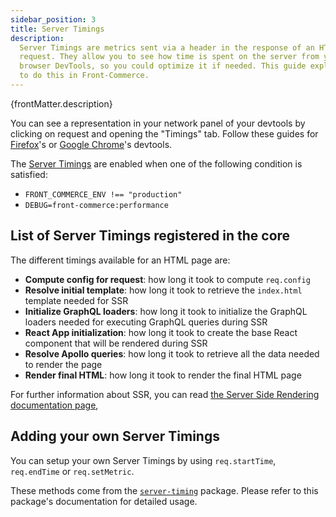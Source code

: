 ```yaml
---
sidebar_position: 3
title: Server Timings
description:
  Server Timings are metrics sent via a header in the response of an HTTP
  request. They allow you to see how time is spent on the server from your
  browser DevTools, so you could optimize it if needed. This guide explains how
  to do this in Front-Commerce.
---
```


<p>{frontMatter.description}</p>

You can see a representation in your network panel of your devtools by clicking
on request and opening the "Timings" tab. Follow these guides for
[Firefox](https://developer.mozilla.org/en-US/docs/Tools/Network_Monitor/request_details#Timings)'s
or
[Google Chrome](https://www.smashingmagazine.com/2018/10/performance-server-timing/#the-server-timing-header)'s
devtools.

The
[Server Timings](https://developer.mozilla.org/en-US/docs/Web/HTTP/Headers/Server-Timing)
are enabled when one of the following condition is satisfied:

- `FRONT_COMMERCE_ENV !== "production"`
- `DEBUG=front-commerce:performance`

## List of Server Timings registered in the core

The different timings available for an HTML page are:

- **Compute config for request**: how long it took to compute `req.config`
- **Resolve initial template**: how long it took to retrieve the `index.html`
  template needed for SSR
- **Initialize GraphQL loaders**: how long it took to initialize the GraphQL
  loaders needed for executing GraphQL queries during SSR
- **React App initialization**: how long it took to create the base React
  component that will be rendered during SSR
- **Resolve Apollo queries**: how long it took to retrieve all the data needed
  to render the page
- **Render final HTML**: how long it took to render the final HTML page

For further information about SSR, you can read
[the Server Side Rendering documentation page](/docs/2.x/advanced/theme/server-side-rendering),

## Adding your own Server Timings

You can setup your own Server Timings by using `req.startTime`, `req.endTime` or
`req.setMetric`.

These methods come from the
[`server-timing`](https://www.npmjs.com/package/server-timing) package. Please
refer to this package's documentation for detailed usage.

